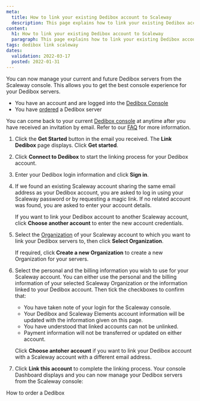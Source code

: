 ```yaml
---
meta:
  title: How to link your existing Dedibox account to Scaleway
  description: This page explains how to link your existing Dedibox account to Scaleway
content:
  h1: How to link your existing Dedibox account to Scaleway
  paragraph: This page explains how to link your existing Dedibox account to Scaleway
tags: dedibox link scaleway
dates:
  validation: 2022-03-17
  posted: 2022-01-31
---
```


You can now manage your current and future Dedibox servers from the Scaleway console. This allows you to get the best console experience for your Dedibox servers. 

<Message type="requirement">

  - You have an account and are logged into the [Dedibox Console](https://console.online.net)
  - You have [ordered](/compute/dedibox/how-to/order-dedibox) a Dedibox server

</Message>


<Message type="tip">

You can come back to your current [Dedibox console](https://console.online.net/) at anytime after you have received an invitation by email. Refer to our [FAQ](/faq/dedibox-to-elements) for more information.

</Message>

1. Click the **Get Started** button in the email you received. The **Link Dedibox** page displays. Click **Get started**.

    <Lightbox src="scaleway-link-dedibox.webp" alt="" />

2. Click **Connect to Dedibox** to start the linking process for your Dedibox account. 

3. Enter your Dedibox login information and click **Sign in**. 

    <Lightbox src="scaleway-dedibox-login.webp" alt="" />

4. If we found an existing Scaleway account sharing the same email address as your Dedibox account, you are asked to log in using your Scaleway password or by requesting a magic link. If no related account was found, you are asked to enter your account details.

    <Lightbox src="scaleway-email-match.webp" alt="" />

    <Message type="tip">

    If you want to link your Dedibox account to another Scaleway account, click **Choose another account** to enter the new account credentials. 

    </Message>

5. Select the [Organization](/console/my-project/concepts/#organization) of your Scaleway account to which you want to link your Dedibox servers to, then click **Select Organization**.

    <Lightbox src="scaleway-select-orga.webp" alt="" />

    <Message type="tip"> 

    If required, click **Create a new Organization** to create a new Organization for your servers.

    </Message>

6. Select the personal and the billing information you wish to use for your Scaleway account. You can either use the personal and the billing information of your selected Scaleway Organization or the information linked to your Dedibox account. Then tick the checkboxes to confirm that:
    * You have taken note of your login for the Scaleway console.
    * Your Dedibox and Scaleway Elements account information will be updated with the information given on this page.
    * You have understood that linked accounts can not be unlinked.
    * Payment information will not be transferred or updated on either account.

    <Message type="note">

    Click **Choose antoher account** if you want to link your Dedibox account with a Scaleway account with a different email address. 

    </Message>

7. Click **Link this account** to complete the linking process. Your console Dashboard displays and you can now manage your Dedibox servers from the Scaleway console:

  <Lightbox src="scaleway-manage-dedibox.webp" alt="" />

<Navigation title="See Also">
  <NextButton to="/compute/dedibox/how-to/order-dedibox">How to order a Dedibox</NextButton>
</Navigation>